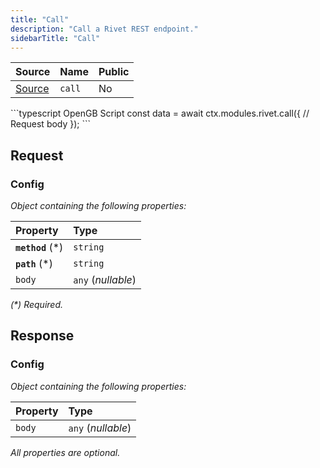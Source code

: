 ```yaml
---
title: "Call"
description: "Call a Rivet REST endpoint."
sidebarTitle: "Call"
---
```


| Source                                                                                                      | Name       | Public     |
| ----------------------------------------------------------------------------------------------------------- | ---------- | ---------- |
| [Source](https://github.com/rivet-gg/opengb-modules/tree/main/modules/rivet/scripts/call.ts) | `call` | No |

<RequestExample>
```typescript OpenGB Script
const data = await ctx.modules.rivet.call({
  // Request body
});
```

</RequestExample>

## Request



### Config

_Object containing the following properties:_

| Property          | Type               |
| :---------------- | :----------------- |
| **`method`** (\*) | `string`           |
| **`path`** (\*)   | `string`           |
| `body`            | `any` (_nullable_) |

_(\*) Required._


## Response



### Config

_Object containing the following properties:_

| Property | Type               |
| :------- | :----------------- |
| `body`   | `any` (_nullable_) |

_All properties are optional._

